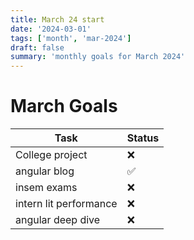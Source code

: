 ```yaml
---
title: March 24 start
date: '2024-03-01'
tags: ['month', 'mar-2024']
draft: false
summary: 'monthly goals for March 2024'
---
```


# March Goals

| Task                   | Status |
| ---------------------- | ------ |
| College project        | ❌     |
| angular blog           | ✅     |
| insem exams            | ❌     |
| intern lit performance | ❌     |
| angular deep dive      | ❌     |
